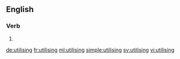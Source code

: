 ==English==

===Verb===
{{head|en}}

# {{present participle of|utilise|lang=en}}

[[de:utilising]]
[[fr:utilising]]
[[ml:utilising]]
[[simple:utilising]]
[[sv:utilising]]
[[vi:utilising]]